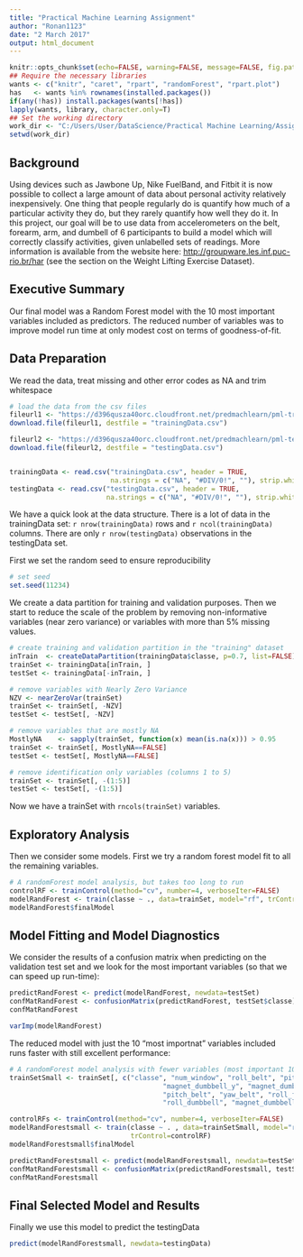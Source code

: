 ---
title: "Practical Machine Learning Assignment"
author: "Ronan1123"
date: "2 March 2017"
output: html_document
---
```{r global_options, include=FALSE}
knitr::opts_chunk$set(echo=FALSE, warning=FALSE, message=FALSE, fig.path='Figs/')
## Require the necessary libraries
wants <- c("knitr", "caret", "rpart", "randomForest", "rpart.plot")
has   <- wants %in% rownames(installed.packages())
if(any(!has)) install.packages(wants[!has])
lapply(wants, library, character.only=T)
## Set the working directory
work_dir <- "C:/Users/User/DataScience/Practical Machine Learning/Assignment"
setwd(work_dir)
```

## Background
Using devices such as Jawbone Up, Nike FuelBand, and Fitbit it is now possible to collect a large amount of data about personal activity relatively inexpensively. One thing that people regularly do is quantify how much of a particular activity they do, but they rarely quantify how well they do it. In this project, our goal will be to use data from accelerometers on the belt, forearm, arm, and dumbell of 6 participants to build a model which will correctly classify activities, given unlabelled sets of readings.   More information is available from the website here: <http://groupware.les.inf.puc-rio.br/har> (see the section on the Weight Lifting Exercise Dataset).

## Executive Summary

Our final model was a Random Forest model with the 10 most important variables included as predictors.  The reduced number of variables was to improve model run time at only modest cost on terms of goodness-of-fit.


## Data Preparation
We read the data, treat missing and other error codes as NA and trim whitespace
```{r echo=TRUE}
# load the data from the csv files
fileurl1 <- "https://d396qusza40orc.cloudfront.net/predmachlearn/pml-training.csv"
download.file(fileurl1, destfile = "trainingData.csv")

fileurl2 <- "https://d396qusza40orc.cloudfront.net/predmachlearn/pml-testing.csv"
download.file(fileurl2, destfile = "testingData.csv")


trainingData <- read.csv("trainingData.csv", header = TRUE, 
                         na.strings = c("NA", "#DIV/0!", ""), strip.white=T)
testingData <- read.csv("testingData.csv", header = TRUE, 
                        na.strings = c("NA", "#DIV/0!", ""), strip.white=T)
```

We have a quick look at the data structure.  There is a lot of data in the trainingData set: `r nrow(trainingData)` rows and `r ncol(trainingData)` columns. There are only `r nrow(testingData)` observations in the testingData set.

First we set the random seed to ensure reproducibility
```{r echo=TRUE}
# set seed
set.seed(11234)
```

We create a data partition for training and validation purposes. Then we start to reduce the scale of the problem by removing non-informative variables (near zero variance) or variables with more than 5% missing values.
```{r echo=TRUE}
# create training and validation partition in the "training" dataset
inTrain  <- createDataPartition(trainingData$classe, p=0.7, list=FALSE)
trainSet <- trainingData[inTrain, ]
testSet <- trainingData[-inTrain, ]

# remove variables with Nearly Zero Variance
NZV <- nearZeroVar(trainSet)
trainSet <- trainSet[, -NZV]
testSet <- testSet[, -NZV]

# remove variables that are mostly NA
MostlyNA    <- sapply(trainSet, function(x) mean(is.na(x))) > 0.95
trainSet <- trainSet[, MostlyNA==FALSE]
testSet <- testSet[, MostlyNA==FALSE]

# remove identification only variables (columns 1 to 5)
trainSet <- trainSet[, -(1:5)]
testSet <- testSet[, -(1:5)]
```
Now we have a trainSet with `rncols(trainSet)` variables.

## Exploratory Analysis

Then we consider some models.  First we try a random forest model fit to all the remaining variables.

```{r echo = TRUE}
# A randomForest model analysis, but takes too long to run
controlRF <- trainControl(method="cv", number=4, verboseIter=FALSE)
modelRandForest <- train(classe ~ ., data=trainSet, model="rf", trControl=controlRF)
modelRandForest$finalModel
```

##  Model Fitting and Model Diagnostics
We consider the results of a confusion matrix when predicting on the validation test set and we look for the most important variables (so that we can speed up run-time):
```{r echo = TRUE}
predictRandForest <- predict(modelRandForest, newdata=testSet)
confMatRandForest <- confusionMatrix(predictRandForest, testSet$classe)
confMatRandForest

varImp(modelRandForest)
```

The reduced model with just the 10 "most importnat" variables included runs faster with still excellent performance:
```{r echo = TRUE}
# A randomForest model analysis with fewer variables (most important 10)
trainSetSmall <- trainSet[, c("classe", "num_window", "roll_belt", "pitch_forearm", 
                                      "magnet_dumbbell_y", "magnet_dumbbell_z",
                                      "pitch_belt", "yaw_belt", "roll_forearm", 
                                      "roll_dumbbell", "magnet_dumbbell_x")]

controlRFs <- trainControl(method="cv", number=4, verboseIter=FALSE)
modelRandForestsmall <- train(classe ~ . , data=trainSetSmall, model="rf", 
                              trControl=controlRF)
modelRandForestsmall$finalModel

predictRandForestsmall <- predict(modelRandForestsmall, newdata=testSet)
confMatRandForestsmall <- confusionMatrix(predictRandForestsmall, testSet$classe)
confMatRandForestsmall
```

## Final Selected Model and Results
Finally we use this model to predict the testingData
```{r echo = FALSE}
predict(modelRandForestsmall, newdata=testingData)
```
